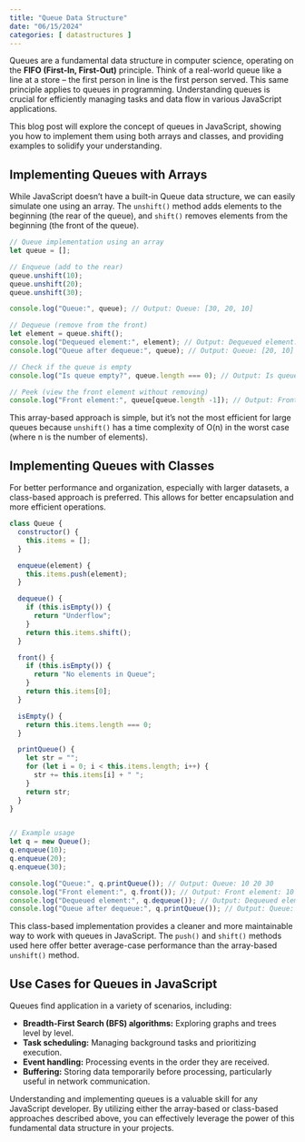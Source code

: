 ```yaml
---
title: "Queue Data Structure"
date: "06/15/2024"
categories: [ datastructures ]
---
```


Queues are a fundamental data structure in computer science, operating on the **FIFO (First-In, First-Out)** principle.  Think of a real-world queue like a line at a store – the first person in line is the first person served.  This same principle applies to queues in programming.  Understanding queues is crucial for efficiently managing tasks and data flow in various JavaScript applications.

This blog post will explore the concept of queues in JavaScript, showing you how to implement them using both arrays and classes, and providing examples to solidify your understanding.


## Implementing Queues with Arrays

While JavaScript doesn't have a built-in Queue data structure, we can easily simulate one using an array.  The `unshift()` method adds elements to the beginning (the rear of the queue), and `shift()` removes elements from the beginning (the front of the queue).

```javascript
// Queue implementation using an array
let queue = [];

// Enqueue (add to the rear)
queue.unshift(10);
queue.unshift(20);
queue.unshift(30);

console.log("Queue:", queue); // Output: Queue: [30, 20, 10]

// Dequeue (remove from the front)
let element = queue.shift();
console.log("Dequeued element:", element); // Output: Dequeued element: 30
console.log("Queue after dequeue:", queue); // Output: Queue: [20, 10]

// Check if the queue is empty
console.log("Is queue empty?", queue.length === 0); // Output: Is queue empty? false

// Peek (view the front element without removing)
console.log("Front element:", queue[queue.length -1]); // Output: Front element: 10

```

This array-based approach is simple, but it's not the most efficient for large queues because `unshift()` has a time complexity of O(n) in the worst case (where n is the number of elements).


## Implementing Queues with Classes

For better performance and organization, especially with larger datasets, a class-based approach is preferred.  This allows for better encapsulation and more efficient operations.


```javascript
class Queue {
  constructor() {
    this.items = [];
  }

  enqueue(element) {
    this.items.push(element);
  }

  dequeue() {
    if (this.isEmpty()) {
      return "Underflow";
    }
    return this.items.shift();
  }

  front() {
    if (this.isEmpty()) {
      return "No elements in Queue";
    }
    return this.items[0];
  }

  isEmpty() {
    return this.items.length === 0;
  }

  printQueue() {
    let str = "";
    for (let i = 0; i < this.items.length; i++) {
      str += this.items[i] + " ";
    }
    return str;
  }
}


// Example usage
let q = new Queue();
q.enqueue(10);
q.enqueue(20);
q.enqueue(30);

console.log("Queue:", q.printQueue()); // Output: Queue: 10 20 30
console.log("Front element:", q.front()); // Output: Front element: 10
console.log("Dequeued element:", q.dequeue()); // Output: Dequeued element: 10
console.log("Queue after dequeue:", q.printQueue()); // Output: Queue: 20 30

```

This class-based implementation provides a cleaner and more maintainable way to work with queues in JavaScript.  The `push()` and `shift()` methods used here offer better average-case performance than the array-based `unshift()` method.


##  Use Cases for Queues in JavaScript

Queues find application in a variety of scenarios, including:

* **Breadth-First Search (BFS) algorithms:**  Exploring graphs and trees level by level.
* **Task scheduling:** Managing background tasks and prioritizing execution.
* **Event handling:** Processing events in the order they are received.
* **Buffering:**  Storing data temporarily before processing, particularly useful in network communication.


Understanding and implementing queues is a valuable skill for any JavaScript developer. By utilizing either the array-based or class-based approaches described above, you can effectively leverage the power of this fundamental data structure in your projects.

